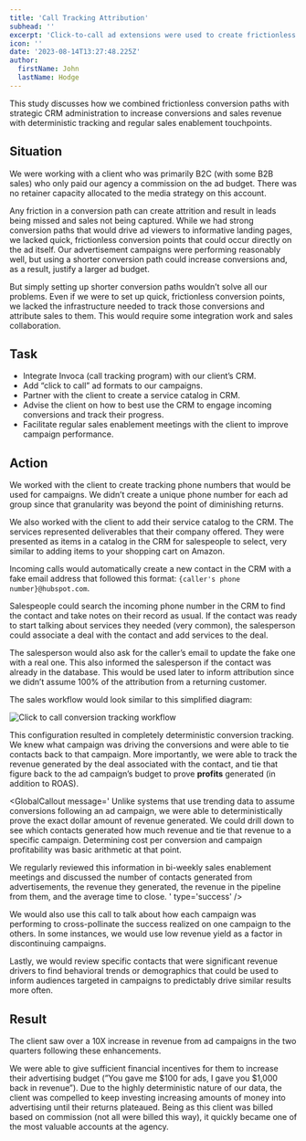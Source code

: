 ```yaml
---
title: 'Call Tracking Attribution'
subhead: ''
excerpt: 'Click-to-call ad extensions were used to create frictionless conversion paths and increase sales.'
icon: ''
date: '2023-08-14T13:27:48.225Z'
author:
  firstName: John
  lastName: Hodge
---
```



This study discusses how we combined frictionless conversion paths with strategic CRM administration to increase conversions and sales revenue with deterministic tracking and regular sales enablement touchpoints.

## Situation

<GlobalCallout message='Give context about the problem' type='note' />

We were working with a client who was primarily B2C (with some B2B sales) who only paid our agency a commission on the ad budget. There was no retainer capacity allocated to the media strategy on this account.

Any friction in a conversion path can create attrition and result in leads being missed and sales not being captured. While we had strong conversion paths that would drive ad viewers to informative landing pages, we lacked quick, frictionless conversion points that could occur directly on the ad itself. Our advertisement campaigns were performing reasonably well, but using a shorter conversion path could increase conversions and, as a result, justify a larger ad budget.

But simply setting up shorter conversion paths wouldn’t solve all our problems. Even if we were to set up quick, frictionless conversion points, we lacked the infrastructure needed to track those conversions and attribute sales to them. This would require some integration work and sales collaboration.

## Task

<GlobalCallout
  message='Describe what we needed to do to solve the problem'
  type='note'
/>

- Integrate Invoca (call tracking program) with our client’s CRM.
- Add “click to call” ad formats to our campaigns.
- Partner with the client to create a service catalog in CRM.
- Advise the client on how to best use the CRM to engage incoming conversions and track their progress.
- Facilitate regular sales enablement meetings with the client to improve campaign performance.

## Action

<GlobalCallout message='Explain how we solved the problem' type='note' />

We worked with the client to create tracking phone numbers that would be used for campaigns. We didn’t create a unique phone number for each ad group since that granularity was beyond the point of diminishing returns.

We also worked with the client to add their service catalog to the CRM. The services represented deliverables that their company offered. They were presented as items in a catalog in the CRM for salespeople to select, very similar to adding items to your shopping cart on Amazon.

Incoming calls would automatically create a new contact in the CRM with a fake email address that followed this format: `{caller's phone number}@hubspot.com`.

Salespeople could search the incoming phone number in the CRM to find the contact and take notes on their record as usual. If the contact was ready to start talking about services they needed (very common), the salesperson could associate a deal with the contact and add services to the deal.

The salesperson would also ask for the caller’s email to update the fake one with a real one. This also informed the salesperson if the contact was already in the database. This would be used later to inform attribution since we didn’t assume 100% of the attribution from a returning customer.

The sales workflow would look similar to this simplified diagram:

![Click to call conversion tracking workflow](/img/call_tracking_attribution.svg)

This configuration resulted in completely deterministic conversion tracking. We knew what campaign was driving the conversions and were able to tie contacts back to that campaign. More importantly, we were able to track the revenue generated by the deal associated with the contact, and tie that figure back to the ad campaign’s budget to prove **profits** generated (in addition to ROAS).

<GlobalCallout message='
Unlike systems that use trending data to assume conversions following an ad campaign, we were able to deterministically prove the exact dollar amount of revenue generated. We could drill down to see which contacts generated how much revenue and tie that revenue to a specific campaign. Determining cost per conversion and campaign profitability was basic arithmetic at that point.

We regularly reviewed this information in bi-weekly sales enablement meetings and discussed the number of contacts generated from advertisements, the revenue they generated, the revenue in the pipeline from them, and the average time to close.
' type='success' />

We would also use this call to talk about how each campaign was performing to cross-pollinate the success realized on one campaign to the others. In some instances, we would use low revenue yield as a factor in discontinuing campaigns.

Lastly, we would review specific contacts that were significant revenue drivers to find behavioral trends or demographics that could be used to inform audiences targeted in campaigns to predictably drive similar results more often.

## Result

<GlobalCallout message='Explain the outcome of the solution' type='note' />

The client saw over a 10X increase in revenue from ad campaigns in the two quarters following these enhancements.

We were able to give sufficient financial incentives for them to increase their advertising budget (”You gave me $100 for ads, I gave you $1,000 back in revenue”). Due to the highly deterministic nature of our data, the client was compelled to keep investing increasing amounts of money into advertising until their returns plateaued. Being as this client was billed based on commission (not all were billed this way), it quickly became one of the most valuable accounts at the agency.
